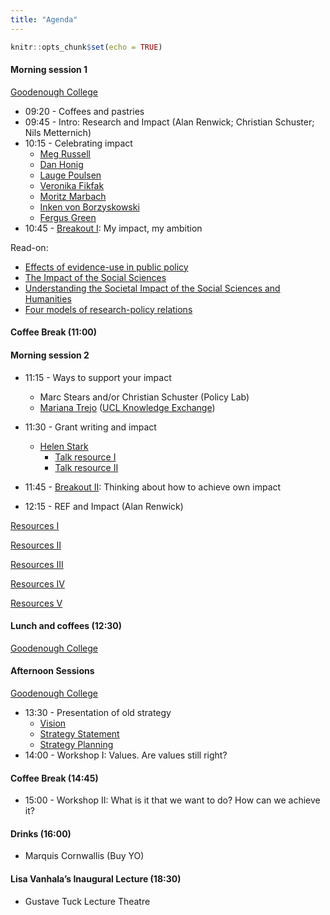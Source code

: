 ```yaml
---
title: "Agenda"
---
```




```r
knitr::opts_chunk$set(echo = TRUE)
```



#### Morning session 1 
[Goodenough College](https://www.goodenough.ac.uk)

* 09:20 - Coffees and pastries
* 09:45 - Intro: Research and Impact (Alan Renwick; Christian Schuster; Nils Metternich)
* 10:15 - Celebrating impact
  + [Meg Russell](https://www.ucl.ac.uk/constitution-unit/about-us/people/professor-meg-russell)
  + [Dan Honig](https://danhonig.info)
  + [Lauge Poulsen](https://www.ucl.ac.uk/political-science/people/academic-teaching-and-research-staff/professor-lauge-poulsen)
  + [Veronika Fikfak](https://www.humanrightsnudge.com)
  + [Moritz Marbach](https://moritz-marbach.com)
  + [Inken von Borzyskowski](https://www.borzyskowski.net)
  + [Fergus Green](https://fergusgreen.net)
  
* 10:45 - [Breakout I](https://nilswmetternich.github.io/ResearchUCLDay/workshop1.html): My impact, my ambition

Read-on:

* [Effects of evidence-use in public policy](https://sumtxt.github.io/DEPP/course/course-10.html)
* [The Impact of the Social Sciences](https://methods.sagepub.com/book/the-impact-of-the-social-sciences)
* [Understanding the Societal Impact of the Social Sciences and Humanities](https://www.frontiersin.org/articles/10.3389/frma.2021.696804/full)
* [Four models of research-policy relations](https://www.nature.com/articles/s41599-017-0042-z)

#### Coffee Break (11:00)

#### Morning session 2 

* 11:15 - Ways to support your impact 
  + Marc Stears and/or Christian Schuster (Policy Lab)
  + [Mariana Trejo](https://www.ucl.ac.uk/enterprise/about/meet-team/knowledge-exchange-funding-and-finance) ([UCL Knowledge Exchange](https://www.ucl.ac.uk/enterprise/staff/access-funding/knowledge-exchange-and-innovation-funding)) 
* 11:30 - Grant writing and impact 
  + [Helen Stark](https://www.ucl.ac.uk/social-historical-sciences/news/2022/oct/staff-spotlight-helen-stark)
    + [Talk resource I](https://liveuclac.sharepoint.com/sites/AH-SHSIntranet/SitePages/Joint-Faculties-Research.aspx)
    + [Talk resource II](https://www.ucl.ac.uk/research/support-staff/funding-ucl-research-innovation-global-engagement)
* 11:45 - [Breakout II](https://nilswmetternich.github.io/ResearchUCLDay/workshop2.html): Thinking about how to achieve own impact

* 12:15 - REF and Impact (Alan Renwick)



[Resources I](https://www.research-strategy.admin.cam.ac.uk/pathwaytoimpact/index.html)

[Resources II](https://www.eui.eu/Documents/MWP/AcademicCareers/ACO-conf-201819/LeveridgeBruun-UCL.pdf)

[Resources III](https://www.ucl.ac.uk/research/domains/sites/research_domains/files/what-is-impact.pdf)

[Resources IV](https://www.mpls.ox.ac.uk/public-engagement/top-tips/funding-pathways-to-impact-and-other-funding-schemes)

[Resources V](https://impact.wp.st-andrews.ac.uk/pathways-to-impact/)

#### Lunch and coffees (12:30) 
[Goodenough College](https://www.goodenough.ac.uk)

#### Afternoon Sessions 
[Goodenough College](https://www.goodenough.ac.uk)

* 13:30 - Presentation of old strategy 
  + [Vision](https://liveuclac.sharepoint.com/:b:/s/PoliticalScienceDepartmentalResearchCommittee/EZQaP2RAeKBBrKZGEi_3jpQBj8CQ6U5YBjW_xt6MW-jbIQ?e=eZFuIp)
  + [Strategy Statement](https://liveuclac.sharepoint.com/:b:/s/PoliticalScienceDepartmentalResearchCommittee/EZswjHySyP5Bgkq9qmxZln0BLMzgL-K6d4Kto0CdprwRLw?e=odwUNC)
  + [Strategy Planning](https://liveuclac.sharepoint.com/:b:/s/PoliticalScienceDepartmentalResearchCommittee/ESK7CbXnf1NAmBHOIL9qN2QBk4Y6PYgwSHQqCI48CWWKkA?e=gf9CTq)

* 14:00 - Workshop I: Values. Are values still right?

#### Coffee Break (14:45)

* 15:00 - Workshop II: What is it that we want to do? How can we achieve it?

#### Drinks (16:00) 
* Marquis Cornwallis (Buy YO)

#### Lisa Vanhala's Inaugural Lecture (18:30) 
* Gustave Tuck Lecture Theatre


